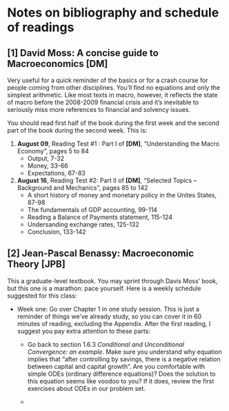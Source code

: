 Notes on bibliography and schedule of readings
========================================================

[1] David Moss: A concise guide to Macroeconomics **[DM]**
------------

Very useful for a quick reminder of the basics or for a crash course for people coming from other disciplines. You'll find no equations and only the simplest arithmetic. Like most texts in macro, however, it reflects the state of macro before the 2008-2009 financial crisis and it's inevitable to seriously miss more references to financial and solvency issues.

You should read first half of the book during the first week and the second part of the book during the second week. This is:

 1. **August 09**, Reading Test #1 : Part I of **[DM]**, "Understanding the Macro Economy", pages 5 to 84
     + Output, 7-32
     + Money, 33-66
     + Expectations, 67-83
 
 2. **August 16**, Reading Test #2: Part II of **[DM]**, "Selected Topics -- Background and Mechanics", pages 85 to 142
     + A short history of money and monetary policy in the Unites States, 87-98
     + The fundamentals of GDP accounting, 99-114
     + Reading a Balance of Payments statement, 115-124
     + Undersanding exchange rates, 125-132
     + Conclusion, 133-142


[2] Jean-Pascal Benassy: Macroeconomic Theory **[JPB]**
------------
This a graduate-level textbook. You may sprint through Davis Moss' book, but this one is a marathon: pace yourself. Here is a weekly schedule suggested for this class:

 + Week one: Go over Chapter 1 in one study session. This is just a reminder of things we've already study, so you can cover it in 60 minutes of reading, excluding the Appendix. After the first reading, I suggest you pay extra attention to these parts:
 
     + Go back to section 1.6.3 *Conditional and Unconditional Convergence: an example*. Make sure you understand why equation implies that "after controlling by savings, there is a negative relation between capital and capital growth". Are you comfortable with simple ODEs (ordinary difference equations)?  Does the solution to this equation seems like voodoo to you? If it does, review the first exercises about ODEs in our problem set.
     
     + 
 


